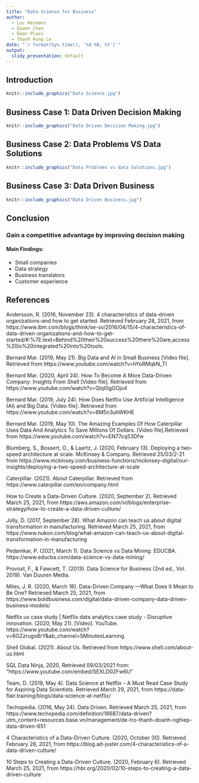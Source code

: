 ```yaml
---
title: "Data Science for Business"
author: 
  - Luc Heimans  
  - Qiwen Chen 
  - Daan Plass
  - Thanh Hung Le
date: "`r format(Sys.time(), '%d %B, %Y')`"
output:
  slidy_presentation: default
---
```


## Introduction

```r
knitr::include_graphics("Data Science.jpg")
```


## Business Case 1: Data Driven Decision Making

```r
knitr::include_graphics("Data Driven Decision Making.jpg")
```


## Business Case 2: Data Problems VS Data Solutions
```r
knitr::include_graphics("Data Problems vs data Solutions.jpg")
```


## Business Case 3: Data Driven Business
```r
knitr::include_graphics("Data Driven Business.jpg")
```


## Conclusion
### Gain a competitive advantage by improving decision making
#### Main Findings:
- Small companies
- Data strategy
- Business translators
- Customer experience


## References

Andersson, R. (2016, November 23). 4 characteristics of data-driven organizations-and how to get started. Retrieved February 28, 2021, from https://www.ibm.com/blogs/think/se-sv/2016/04/15/4-characteristics-of-data-driven-organizations-and-how-to-get-started/#:%7E:text=Behind%20their%20success%20there%20are,access%20is%20integrated%20into%20tools.

Bernard Mar. (2019, May 21). Big Data and AI in Small Business [Video file]. Retrieved from https://www.youtube.com/watch?v=hYoRMqkN_TI

Bernard Mar. (2020, April 24). How To Become A More Data-Driven Company: Insights From Shell [Video file]. Retrieved from https://www.youtube.com/watch?v=QlqI0gGOjo4

Bernard Mar. (2019, July 24). How Does Netflix Use Artificial Intelligence (AI) and Big Data. [Video file]. Retrieved from https://www.youtube.com/watch?v=8M5n3uhWKHE 

Bernard Mar. (2019, May 10). The Amazing Examples Of How Caterpillar Uses Data And Analytics To Save Millions Of Dollars. [Video file].Retrieved from https://www.youtube.com/watch?v=EN77cq53Dfw 

Blumberg, S., Bossert, O., & Laartz, J. (2020, February 13). Deploying a two-speed architecture at scale. McKinsey & Company. Retrieved 25/03/2-21 from https://www.mckinsey.com/business-functions/mckinsey-digital/our-insights/deploying-a-two-speed-architecture-at-scale

Caterpillar. (2021). About Caterpillar. Retrieved from https://www.caterpillar.com/en/company.html 

How to Create a Data-Driven Culture. (2020, September 2). Retrieved March 25, 2021, from https://aws.amazon.com/vi/blogs/enterprise-strategy/how-to-create-a-data-driven-culture/

Jolly, D. (2017, September 28). What Amazon can teach us about digital transformation in manufacturing. Retrieved March 25, 2021, from https://www.nukon.com/blog/what-amazon-can-teach-us-about-digital-transformation-in-manufacturing

Pedamkar, P. (2021, March 1). Data Science vs Data Mining. EDUCBA. https://www.educba.com/data-science-vs-data-mining/

Provost, F., & Fawcett, T. (2013). Data Science for Business (2nd ed., Vol. 2019). Van Duuren Media.

Miles, J. R. (2020, March 18). Data-Driven Company —What Does It Mean to Be One? Retrieved March 25, 2021, from https://www.boldbusiness.com/digital/data-driven-company-data-driven-business-models/

Netflix ux case study | Netflix data analytics case study - Disruptive innovation. (2020, May 21). [Video]. YouTube. https://www.youtube.com/watch?v=6GZzrugo8rY&ab_channel=5MinutesLearning

Shell Global. (2021). About Us. Retrieved from https://www.shell.com/about-us.html

SQL Data Ninja, 2020, Retrieved 09/03/2021 from: "https://www.youtube.com/embed/SEXLD02Fw6U"

Team, D. (2019, May 4). Data Science at Netflix – A Must Read Case Study for Aspiring Data Scientists. Retrieved March 29, 2021, from https://data-flair.training/blogs/data-science-at-netflix/

Techopedia. (2016, May 24). Data Driven. Retrieved March 25, 2021, from https://www.techopedia.com/definition/18687/data-driven?utm_content=resources.base.vn/management/de-tro-thanh-doanh-nghiep-data-driven-651

4 Characteristics of a Data-Driven Culture. (2020, October 30). Retrieved February 28, 2021, from https://blog.ad-juster.com/4-characteristics-of-a-data-driven-culture/

10 Steps to Creating a Data-Driven Culture. (2020, February 6). Retrieved March 25, 2021, from https://hbr.org/2020/02/10-steps-to-creating-a-data-driven-culture


